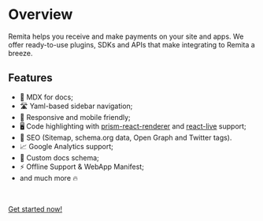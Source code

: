 # Overview

Remita helps you receive and make payments on your site and apps. We offer ready-to-use plugins, SDKs and APIs that make integrating to Remita a breeze.


## Features

- 📝 MDX for docs;
- 🛣 Yaml-based sidebar navigation;
- 📱 Responsive and mobile friendly;
- 🖥 Code highlighting with [prism-react-renderer](https://github.com/FormidableLabs/prism-react-renderer) and [react-live](https://github.com/FormidableLabs/react-live) support;
- 🥇 SEO (Sitemap, schema.org data, Open Graph and Twitter tags).
- 📈 Google Analytics support;
- 📄 Custom docs schema;
- ⚡️ Offline Support & WebApp Manifest;
- and much more 🔥

<br />

[Get started now!](/getting-started)
